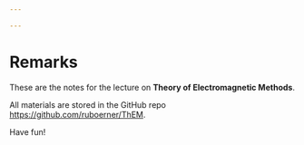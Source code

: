 ```yaml
---

---
```


# Remarks

These are the notes for the lecture on **Theory of Electromagnetic Methods**.

All materials are stored in the GitHub repo <https://github.com/ruboerner/ThEM>.

Have fun!
